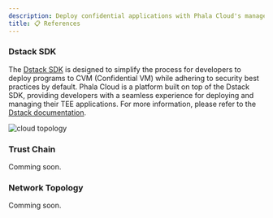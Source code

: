 ```yaml
---
description: Deploy confidential applications with Phala Cloud's managed TEE infrastructure.
title: 📋 References
---
```



### Dstack SDK

The [Dstack SDK](https://github.com/dstack-TEE/dstack) is designed to simplify the process for developers to deploy programs to CVM (Confidential VM) while adhering to security best practices by default. Phala Cloud is a platform built on top of the Dstack SDK, providing developers with a seamless experience for deploying and managing their TEE applications. For more information, please refer to the [Dstack documentation](https://docs.phala.network/dstack/overview).

<Frame caption="cloud topology">
    <img src="/images/cloud-topology.png" alt="cloud topology" />

</Frame>

### Trust Chain

Comming soon.

### Network Topology

Comming soon.
